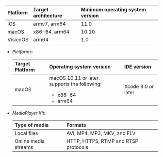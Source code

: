 <PlatformWrapper platform="macos">

<ProductWrapper product="signaling">

| Platform | Target architecture   | Minimum operating system version |
|:---------|:----------------------|:---------------------------------|
| iOS      | armv7, arm64          | 11.0                             |
| macOS    | x86-64, arm64         | 10.10                            |
| VisionOS | arm64                 | 1.0                              |

</ProductWrapper>

<ProductWrapper notAllowed="signaling, cloud-recording">

- *Platforms*:

    | Target Platform | Operating system version | IDE version     |
    |:-----------------|:-------|:-----|
    | macOS| macOS 10.11 or later. <Vg k="VSDK" /> supports the following: <ul><li>x86-64</li><li>arm64</li></ul> | Xcode 9.0 or later         |

- *MediaPlayer Kit*:

    | Type of media       | Formats       |
    |:--|:---|
    |Local files |AVI, MP4, MP3, MKV, and FLV          |
    |Online media streams |HTTP, HTTPS, RTMP and RTSP protocols |

</ProductWrapper>

</PlatformWrapper>

